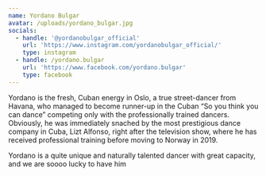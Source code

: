 ```yaml
---
name: Yordano Bulgar
avatar: /uploads/yordano_bulgar.jpg
socials:
  - handle: '@yordanobulgar_official'
    url: 'https://www.instagram.com/yordanobulgar_official/'
    type: instagram
  - handle: /yordano.bulgar
    url: 'https://www.facebook.com/yordano.bulgar'
    type: facebook
---
```



Yordano is the fresh, Cuban energy in Oslo, a true street-dancer from Havana, who managed to become runner-up in the Cuban “So you think you can dance” competing only with the professionally trained dancers. Obviously, he was immediately snached by the most prestigious dance company in Cuba, Lizt Alfonso, right after the television show, where he has received professional training before moving to Norway in 2019.

Yordano is a quite unique and naturally talented dancer with great capacity, and we are soooo lucky to have him
